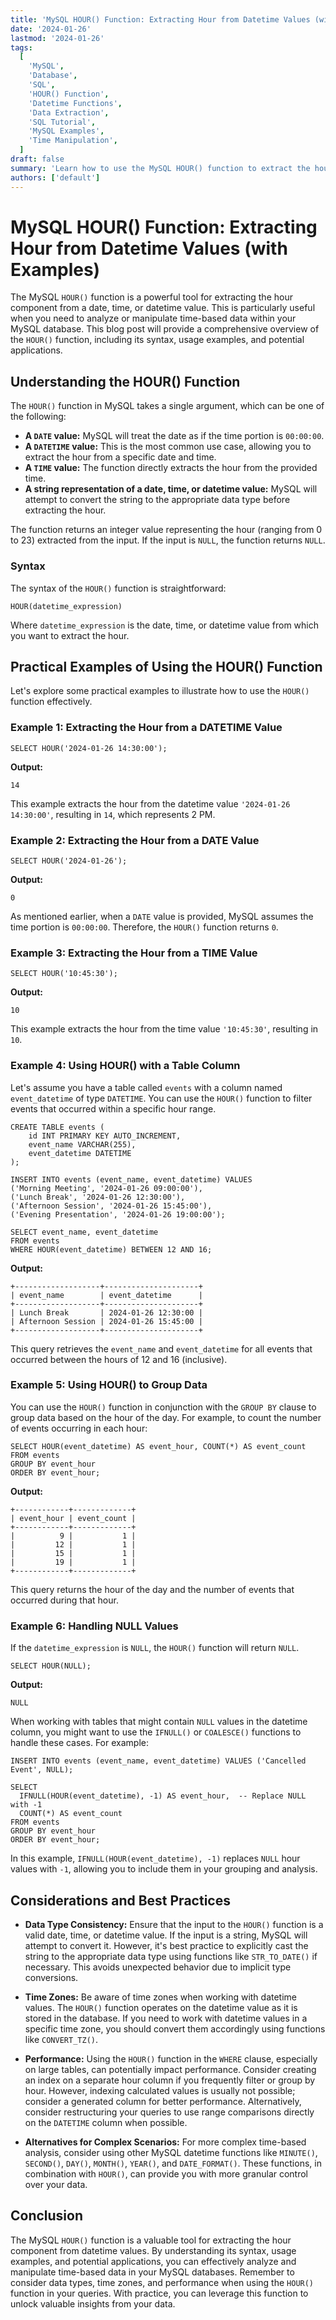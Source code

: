 ```yaml
---
title: 'MySQL HOUR() Function: Extracting Hour from Datetime Values (with Examples)'
date: '2024-01-26'
lastmod: '2024-01-26'
tags:
  [
    'MySQL',
    'Database',
    'SQL',
    'HOUR() Function',
    'Datetime Functions',
    'Data Extraction',
    'SQL Tutorial',
    'MySQL Examples',
    'Time Manipulation',
  ]
draft: false
summary: 'Learn how to use the MySQL HOUR() function to extract the hour component from datetime values, with practical examples and explanations.'
authors: ['default']
---
```


# MySQL HOUR() Function: Extracting Hour from Datetime Values (with Examples)

The MySQL `HOUR()` function is a powerful tool for extracting the hour component from a date, time, or datetime value. This is particularly useful when you need to analyze or manipulate time-based data within your MySQL database. This blog post will provide a comprehensive overview of the `HOUR()` function, including its syntax, usage examples, and potential applications.

## Understanding the HOUR() Function

The `HOUR()` function in MySQL takes a single argument, which can be one of the following:

- **A `DATE` value:** MySQL will treat the date as if the time portion is `00:00:00`.
- **A `DATETIME` value:** This is the most common use case, allowing you to extract the hour from a specific date and time.
- **A `TIME` value:** The function directly extracts the hour from the provided time.
- **A string representation of a date, time, or datetime value:** MySQL will attempt to convert the string to the appropriate data type before extracting the hour.

The function returns an integer value representing the hour (ranging from 0 to 23) extracted from the input. If the input is `NULL`, the function returns `NULL`.

### Syntax

The syntax of the `HOUR()` function is straightforward:

```plaintext
HOUR(datetime_expression)
```

Where `datetime_expression` is the date, time, or datetime value from which you want to extract the hour.

## Practical Examples of Using the HOUR() Function

Let's explore some practical examples to illustrate how to use the `HOUR()` function effectively.

### Example 1: Extracting the Hour from a DATETIME Value

```plaintext
SELECT HOUR('2024-01-26 14:30:00');
```

**Output:**

```
14
```

This example extracts the hour from the datetime value `'2024-01-26 14:30:00'`, resulting in `14`, which represents 2 PM.

### Example 2: Extracting the Hour from a DATE Value

```plaintext
SELECT HOUR('2024-01-26');
```

**Output:**

```
0
```

As mentioned earlier, when a `DATE` value is provided, MySQL assumes the time portion is `00:00:00`. Therefore, the `HOUR()` function returns `0`.

### Example 3: Extracting the Hour from a TIME Value

```plaintext
SELECT HOUR('10:45:30');
```

**Output:**

```
10
```

This example extracts the hour from the time value `'10:45:30'`, resulting in `10`.

### Example 4: Using HOUR() with a Table Column

Let's assume you have a table called `events` with a column named `event_datetime` of type `DATETIME`. You can use the `HOUR()` function to filter events that occurred within a specific hour range.

```plaintext
CREATE TABLE events (
    id INT PRIMARY KEY AUTO_INCREMENT,
    event_name VARCHAR(255),
    event_datetime DATETIME
);

INSERT INTO events (event_name, event_datetime) VALUES
('Morning Meeting', '2024-01-26 09:00:00'),
('Lunch Break', '2024-01-26 12:30:00'),
('Afternoon Session', '2024-01-26 15:45:00'),
('Evening Presentation', '2024-01-26 19:00:00');

SELECT event_name, event_datetime
FROM events
WHERE HOUR(event_datetime) BETWEEN 12 AND 16;
```

**Output:**

```
+-------------------+---------------------+
| event_name        | event_datetime      |
+-------------------+---------------------+
| Lunch Break       | 2024-01-26 12:30:00 |
| Afternoon Session | 2024-01-26 15:45:00 |
+-------------------+---------------------+
```

This query retrieves the `event_name` and `event_datetime` for all events that occurred between the hours of 12 and 16 (inclusive).

### Example 5: Using HOUR() to Group Data

You can use the `HOUR()` function in conjunction with the `GROUP BY` clause to group data based on the hour of the day. For example, to count the number of events occurring in each hour:

```plaintext
SELECT HOUR(event_datetime) AS event_hour, COUNT(*) AS event_count
FROM events
GROUP BY event_hour
ORDER BY event_hour;
```

**Output:**

```
+------------+-------------+
| event_hour | event_count |
+------------+-------------+
|          9 |           1 |
|         12 |           1 |
|         15 |           1 |
|         19 |           1 |
+------------+-------------+
```

This query returns the hour of the day and the number of events that occurred during that hour.

### Example 6: Handling NULL Values

If the `datetime_expression` is `NULL`, the `HOUR()` function will return `NULL`.

```plaintext
SELECT HOUR(NULL);
```

**Output:**

```
NULL
```

When working with tables that might contain `NULL` values in the datetime column, you might want to use the `IFNULL()` or `COALESCE()` functions to handle these cases. For example:

```plaintext
INSERT INTO events (event_name, event_datetime) VALUES ('Cancelled Event', NULL);

SELECT
  IFNULL(HOUR(event_datetime), -1) AS event_hour,  -- Replace NULL with -1
  COUNT(*) AS event_count
FROM events
GROUP BY event_hour
ORDER BY event_hour;
```

In this example, `IFNULL(HOUR(event_datetime), -1)` replaces `NULL` hour values with `-1`, allowing you to include them in your grouping and analysis.

## Considerations and Best Practices

- **Data Type Consistency:** Ensure that the input to the `HOUR()` function is a valid date, time, or datetime value. If the input is a string, MySQL will attempt to convert it. However, it's best practice to explicitly cast the string to the appropriate data type using functions like `STR_TO_DATE()` if necessary. This avoids unexpected behavior due to implicit type conversions.

- **Time Zones:** Be aware of time zones when working with datetime values. The `HOUR()` function operates on the datetime value as it is stored in the database. If you need to work with datetime values in a specific time zone, you should convert them accordingly using functions like `CONVERT_TZ()`.

- **Performance:** Using the `HOUR()` function in the `WHERE` clause, especially on large tables, can potentially impact performance. Consider creating an index on a separate hour column if you frequently filter or group by hour. However, indexing calculated values is usually not possible; consider a generated column for better performance. Alternatively, consider restructuring your queries to use range comparisons directly on the `DATETIME` column when possible.

- **Alternatives for Complex Scenarios:** For more complex time-based analysis, consider using other MySQL datetime functions like `MINUTE()`, `SECOND()`, `DAY()`, `MONTH()`, `YEAR()`, and `DATE_FORMAT()`. These functions, in combination with `HOUR()`, can provide you with more granular control over your data.

## Conclusion

The MySQL `HOUR()` function is a valuable tool for extracting the hour component from datetime values. By understanding its syntax, usage examples, and potential applications, you can effectively analyze and manipulate time-based data in your MySQL databases. Remember to consider data types, time zones, and performance when using the `HOUR()` function in your queries. With practice, you can leverage this function to unlock valuable insights from your data.
